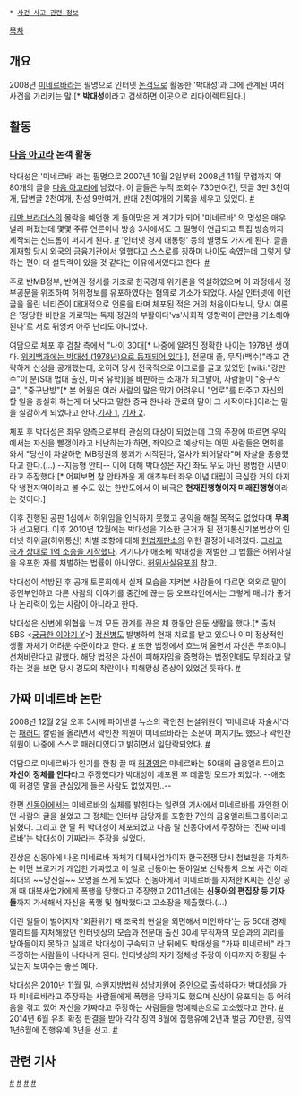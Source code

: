  * [[사건 사고 관련 정보]]

[[목차]]
== 개요 ==
2008년 [[미네르바]]라는 필명으로 인터넷 [[논객]]으로 활동한 '박대성'과 그에 관계된 여러 사건을 가리키는 말.[* '''박대성'''이라고 검색하면 이곳으로 리다이렉트된다.]

== 활동 ==
=== [[다음 아고라]] 논객 활동 ===
박대성은 '미네르바' 라는 필명으로 2007년 10월 2일부터 2008년 11월 무렵까지 약 80개의 글을 [[다음 아고라]]에 남겼다. 이 글들은 누적 조회수 730만여건, 댓글 3만 3천여개, 답변글 2천여개, 찬성 9만여개, 반대 2천여개의 기록을 세우고 있었다. [http://www.mediaus.co.kr/news/articleView.html?idxno=4862 #]

[[리만 브라더스]]의 몰락을 예언한 게 들어맞은 게 계기가 되어 '미네르바' 의 명성은 매우 널리 퍼졌는데 몇몇 주류 언론이나 방송 3사에서도 그 필명이 언급되고 특집 방송까지 제작되는 신드롬이 퍼지게 된다. [http://www.mediaus.co.kr/news/articleView.html?idxno=5022 #] '인터넷 경제 대통령' 등의 별명도 가지게 된다. 글을 게재할 당시 외국의 금융기관에서 일했다고 스스로를 칭하며 나이도 속였는데 그렇게 말하는 편이 더 설득력이 있을 것 같다는 이유에서였다고 한다. [http://article.joinsmsn.com/news/article/article.asp?total_id=3450313&cloc=olink #] 

주로 반MB정부, 반여권 정서를 기조로 한국경제 위기론을 역설하였으며 이 과정에서 정부공문을 위조하여 허위정보를 유포하였다는 혐의로 기소가 되었다. 사실 인터넷에 이런 글을 올린 네티즌이 대대적으로 언론을 타며 체포된 적은 거의 처음이다보니, 당시 여론은 '정당한 비판을 가로막는 독재 정권의 부활이다'vs'사회적 영향력이 큰만큼 기소해야된다'로 서로 뒤엉켜 아주 난리도 아니었다.

여담으로 체포 후 검찰 측에서 "나이 30대[* 나중에 알려진 정확한 나이는 1978년 생이다. [http://ko.wikipedia.org/wiki/%EB%B0%95%EB%8C%80%EC%84%B1_(1978%EB%85%84) 위키백과에는 박대성 (1978년)으로 등재되어 있다].], 전문대 졸, 무직(백수)"라고 간략하게 신상을 공개했는데, 오히려 당시 전국적으로 어그로를 끌고 있었던 [wiki:"강만수"이 분(S대 법대 출신, 미국 유학)]을 비판하는 소재가 되고말아, 사람들이 "중구삭금", "중구난방"[* 본 어원은 여러 사람의 말은 막기 어려우니 "언로"를 터주고 자신의 할 일을 충실히 하는게 더 낫다고 말한 중국 한나라 관료의 말이 그 시작이다.]이라는 말을 실감하게 되었다고 한다.[http://blog.daesan.com/files/minerva/minerva_d115_467415.pdf 기사 1], [http://news.chosun.com/site/data/html_dir/2008/12/29/2008122901151.html 기사 2].

체포 후 박대성은 좌우 양측으로부터 관심의 대상이 되었는데 그의 주장에 따르면 우익에서는 자신을 빨갱이라고 비난하는가 하면, 좌익으로 예상되는 어떤 사람들은 면회를 와서 "당신이 자살하면 MB정권의 붕괴가 시작된다, 열사가 되어달라"며 자살을 종용했다고 한다.(...) --지능형 안티-- 이에 대해 박대성은 자긴 좌도 우도 아닌 평범한 시민이라고 주장했다.[* 어찌보면 참 안타까운 게 애초부터 좌우 이념 대립이 극심한 거의 마지막 냉전지역이라고 볼 수도 있는 한반도에서 이 비극은 '''현재진행형이자 미래진행형'''이라는 것이다.]

이후 진행된 공판 1심에서 허위임을 인식하지 못했고 공익을 해칠 목적도 없었다며 '''무죄'''가 선고됐다. 이후 2010년 12월에는 박대성을 기소한 근거가 된 전기통신기본법상의 인터넷 허위글(허위통신) 처벌 조항에 대해 [[헌법재판소]]의 위헌 결정이 내려졌다. [http://news.khan.co.kr/kh_news/khan_art_view.html?artid=201202201601111&code=940100 그리고 국가 상대로 1억 소송을 시작했다]. 거기다가 애초에 박대성을 처벌한 그 법률은 허위사실을 유포한 자를 처벌하는 법률이 아니었다. [[허위사실유포죄]] 참고.

박대성이 석방된 후 공개 토론회에서 실제 모습을 지켜본 사람들에 따르면 의외로 말이 중언부언하고 다른 사람의 이야기를 중간에 끊는 등 오프라인에서는 그렇게 매너가 좋거나 논리력이 있는 사람이 아니라고 한다.

박대성은 신변에 위협을 느껴 모든 관계를 끊은 채 한동안 은둔 생활을 했다.[* 출처 : SBS <[[궁금한 이야기 Y]]>] [[정신병]]도 발병하여 현재 치료를 받고 있으나 이미 정상적인 생활 자체가 어려운 수준이라고 한다. [http://www.sisapress.com/news/articleView.html?idxno=55766 #] 또한 법정에서 흐느껴 울면서 자신은 무죄이니 선처바란다고 말했다. 해당 법정은 자신이 피해자임을 증명하는 법정인데도 무죄라고 말하는 것을 보면 당시 경도의 착란이나 피해망상 증상이 있었던 듯하다. [http://www.hani.co.kr/arti/society/society_general/511410.html #]

== 가짜 미네르바 논란 ==
2008년 12월 2일 오후 5시께 파이낸셜 뉴스의 곽인찬 논설위원이 '미네르바 자술서'라는 [[패러디]] 칼럼을 올리면서 곽인찬 위원이 미네르바라는 소문이 퍼지기도 했으나 곽인찬 위원이 나중에 스스로 패러디였다고 밝히면서 일단락되었다. [http://news.naver.com/main/read.nhn?mode=LSD&mid=sec&sid1=102&oid=003&aid=0002410119 #]

여담으로 미네르바가 인기를 한창 끌 때 [[허경영]]은 미네르바는 50대의 금융엘리트이고 '''자신이 정체를 안다'''라고 주장했다가 박대성이 체포된 후 데꿀멍 모드가 되었다. --애초에 허경영 말을 관심있게 들은 사람도 없었지만..--

한편 [[신동아]]에서는 미네르바의 실체를 밝힌다는 일련의 기사에서 미네르바를 자인한 어떤 사람의 글을 실었고 그 정체는 인터뷰 담당자를 포함한 7인의 금융엘리트그룹이라고 밝혔다. 그리고 한 달 뒤 박대성이 체포되었고 다음 달 신동아에서 주장하는 '진짜 미네르바'는 박대성이 가짜라는 주장을 실었다.

진상은 신동아에 나온 미네르바 자체가 대북사업가이자 한국전쟁 당시 첩보원을 자처하는 어떤 브로커가 개입한 가짜였고 이 일로 신동아는 동아일보 신탁통치 오보 사건 이래 최대의 ~~망신살~~ 오명을 쓰게 되었다. 신동아에서 미네르바를 자처한 K씨는 진상 공개 때 대북사업가에게 폭행을 당했다고 주장했고 2011년에는 '''신동아의 편집장 등 기자들'''까지 가세해서 자신을 폭행 및 협박했다고 고소장을 제출했다.(...)

이런 일들이 벌어지자 '외환위기 때 조국의 현실을 외면해서 미안하다'는 등 50대 경제엘리트를 자처해왔던 인터넷상의 모습과 전문대 출신 30세 무직자의 모습과의 괴리를 받아들이지 못하고 실제로 박대성이 구속되고 난 뒤에도 박대성을 "가짜 미네르바" 라고 주장하는 사람들이 나타나게 된다. 인터넷상의 자기 정체성 주장이 어디까지 허황될 수 있는지 보여주는 좋은 예다.

박대성은 2010년 11월 말, 수원지방법원 성남지원에 증인으로 출석하다가 박대성을 가짜 미네르바라고 주장하는 사람들에게 폭행을 당하기도 했으며 신상이 유포되는 등 어려움을 겪고 있어 자신을 가짜라고 주장하는 사람들을 명예훼손으로 고소했다고 한다. [http://www.sisapress.com/news/articleView.html?idxno=55766 #] 2014년 6월 유죄 확정 판결을 받아 각각 징역 8월에 집행유예 2년과 벌금 70만원, 징역 1년6월에 집행유예 3년을 선고. [http://news.naver.com/main/read.nhn?mode=LSD&mid=sec&sid1=102&oid=022&aid=0002676991 #]

== 관련 기사 ==
[http://www.mediaus.co.kr/news/articleView.html?idxno=4901 #]
[http://www.sisapress.com/news/articleView.html?idxno=55766 #]
[http://mbn.mk.co.kr/pages/news/newsView.php?category=mbn00009&news_seq_no=1118931 #]
[http://www.dailian.co.kr/news/news_view.htm?id=240439 #]
